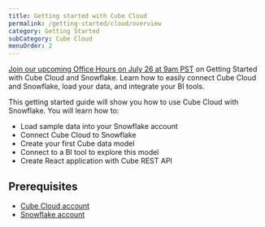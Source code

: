 ```yaml
---
title: Getting started with Cube Cloud
permalink: /getting-started/cloud/overview
category: Getting Started
subCategory: Cube Cloud
menuOrder: 2
---
```


<InfoBox heading="Get Started with Cube Cloud & Snowflake">

[Join our upcoming Office Hours on July 26 at 9am PST](https://cube.dev/events/unlock-data-cube-snowflake) on Getting Started with Cube Cloud and Snowflake.
Learn how to easily connect Cube Cloud and Snowflake, load your data, and integrate your BI tools.

</InfoBox>

This getting started guide will show you how to use Cube Cloud with Snowflake. You will learn how to:

- Load sample data into your Snowflake account
- Connect Cube Cloud to Snowflake
- Create your first Cube data model
- Connect to a BI tool to explore this model
- Create React application with Cube REST API

## Prerequisites


- [Cube Cloud account](https://cubecloud.dev/auth/signup)
- [Snowflake account](https://signup.snowflake.com/)

